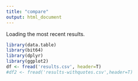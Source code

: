 ```yaml
---
title: "compare"
output: html_document
---
```


Loading the most recent results.

```r
library(data.table)
library(bit64)
library(dplyr)
library(ggplot2)
df <- fread('results.csv', header=T)
#df2 <- fread('results-withquotes.csv',header=T)
```
